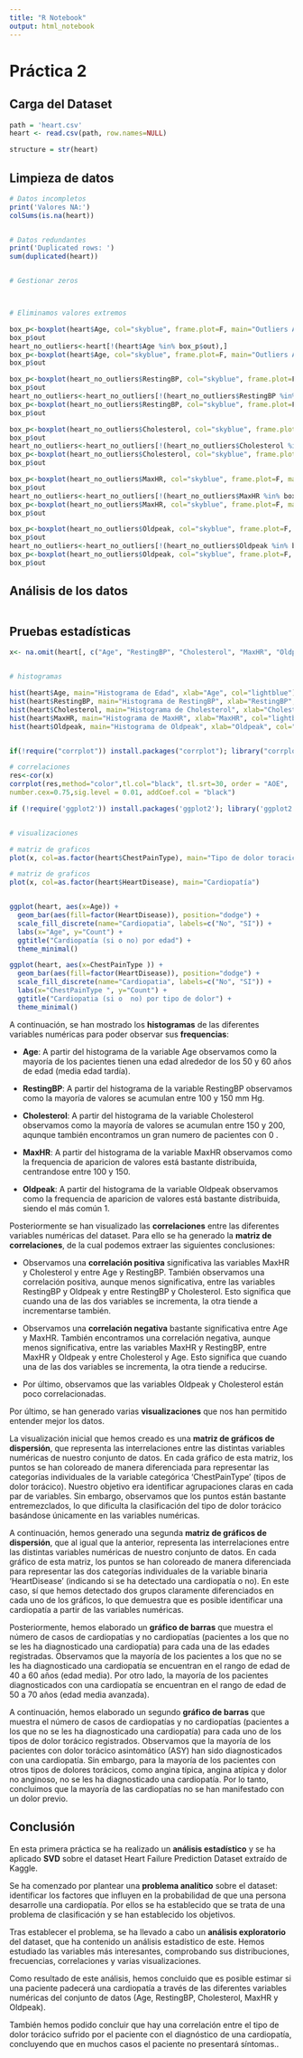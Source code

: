 ```yaml
---
title: "R Notebook"
output: html_notebook
---
```


# Práctica 2

## Carga del Dataset

```r
path = 'heart.csv'
heart <- read.csv(path, row.names=NULL)

structure = str(heart)
```

## Limpieza de datos

```r

# Datos incompletos
print('Valores NA:')
colSums(is.na(heart))


# Datos redundantes
print('Duplicated rows: ')
sum(duplicated(heart))


# Gestionar zeros



# Eliminamos valores extremos

box_p<-boxplot(heart$Age, col="skyblue", frame.plot=F, main="Outliers Age")
box_p$out
heart_no_outliers<-heart[!(heart$Age %in% box_p$out),]
box_p<-boxplot(heart$Age, col="skyblue", frame.plot=F, main="Outliers Age Removed")
box_p$out

box_p<-boxplot(heart_no_outliers$RestingBP, col="skyblue", frame.plot=F, main="Outliers RestingBP")
box_p$out
heart_no_outliers<-heart_no_outliers[!(heart_no_outliers$RestingBP %in% box_p$out),]
box_p<-boxplot(heart_no_outliers$RestingBP, col="skyblue", frame.plot=F, main="Outliers RestingBP Removed")
box_p$out

box_p<-boxplot(heart_no_outliers$Cholesterol, col="skyblue", frame.plot=F, main="Outliers Cholesterol")
box_p$out
heart_no_outliers<-heart_no_outliers[!(heart_no_outliers$Cholesterol %in% box_p$out),]
box_p<-boxplot(heart_no_outliers$Cholesterol, col="skyblue", frame.plot=F, main="Outliers Cholesterol Removed")
box_p$out

box_p<-boxplot(heart_no_outliers$MaxHR, col="skyblue", frame.plot=F, main="Outliers MaxHR")
box_p$out
heart_no_outliers<-heart_no_outliers[!(heart_no_outliers$MaxHR %in% box_p$out),]
box_p<-boxplot(heart_no_outliers$MaxHR, col="skyblue", frame.plot=F, main="Outliers MaxHR Removed")
box_p$out

box_p<-boxplot(heart_no_outliers$Oldpeak, col="skyblue", frame.plot=F, main="Outliers Oldpeak")
box_p$out
heart_no_outliers<-heart_no_outliers[!(heart_no_outliers$Oldpeak %in% box_p$out),]
box_p<-boxplot(heart_no_outliers$Oldpeak, col="skyblue", frame.plot=F, main="Outliers Oldpeak Removed")
box_p$out
```

## Análisis de los datos

```r
```

## Pruebas estadísticas

```r

x<- na.omit(heart[, c("Age", "RestingBP", "Cholesterol", "MaxHR", "Oldpeak")])


# histogramas

hist(heart$Age, main="Histograma de Edad", xlab="Age", col="lightblue")
hist(heart$RestingBP, main="Histograma de RestingBP", xlab="RestingBP", col="lightblue")
hist(heart$Cholesterol, main="Histograma de Cholesterol", xlab="Cholesterol", col="lightblue")
hist(heart$MaxHR, main="Histograma de MaxHR", xlab="MaxHR", col="lightblue")
hist(heart$Oldpeak, main="Histograma de Oldpeak", xlab="Oldpeak", col="lightblue")


if(!require("corrplot")) install.packages("corrplot"); library("corrplot")

# correlaciones
res<-cor(x)
corrplot(res,method="color",tl.col="black", tl.srt=30, order = "AOE",
number.cex=0.75,sig.level = 0.01, addCoef.col = "black")

if (!require('ggplot2')) install.packages('ggplot2'); library('ggplot2')


# visualizaciones

# matriz de graficos
plot(x, col=as.factor(heart$ChestPainType), main="Tipo de dolor toracico")

# matriz de graficos
plot(x, col=as.factor(heart$HeartDisease), main="Cardiopatía")


ggplot(heart, aes(x=Age)) +
  geom_bar(aes(fill=factor(HeartDisease)), position="dodge") +
  scale_fill_discrete(name="Cardiopatia", labels=c("No", "SI")) +
  labs(x="Age", y="Count") +
  ggtitle("Cardiopatía (si o no) por edad") +
  theme_minimal()

ggplot(heart, aes(x=ChestPainType )) +
  geom_bar(aes(fill=factor(HeartDisease)), position="dodge") +
  scale_fill_discrete(name="Cardiopatia", labels=c("No", "SI")) +
  labs(x="ChestPainType ", y="Count") +
  ggtitle("Cardiopatia (si o  no) por tipo de dolor") +
  theme_minimal()
```

A continuación, se han mostrado los **histogramas** de las diferentes variables numéricas para poder observar sus **frequencias**:

-   **Age**: A partir del histograma de la variable Age observamos como la mayoría de los pacientes tienen una edad alrededor de los 50 y 60 años de edad (media edad tardía).

-   **RestingBP**: A partir del histograma de la variable RestingBP observamos como la mayoría de valores se acumulan entre 100 y 150 mm Hg.

-   **Cholesterol**: A partir del histograma de la variable Cholesterol observamos como la mayoría de valores se acumulan entre 150 y 200, aqunque también encontramos un gran numero de pacientes con 0 .

-   **MaxHR**: A partir del histograma de la variable MaxHR observamos como la frequencia de aparicion de valores está bastante distribuida, centrandose entre 100 y 150.

-   **Oldpeak**: A partir del histograma de la variable Oldpeak observamos como la frequencia de aparicion de valores está bastante distribuida, siendo el más común 1.

Posteriormente se han visualizado las **correlaciones** entre las diferentes variables numéricas del dataset. Para ello se ha generado la **matriz de correlaciones**, de la cual podemos extraer las siguientes conclusiones:

-   Observamos una **correlación positiva** significativa las variables MaxHR y Cholesterol y entre Age y RestingBP. También observamos una correlación positiva, aunque menos significativa, entre las variables RestingBP y Oldpeak y entre RestingBP y Cholesterol. Esto significa que cuando una de las dos variables se incrementa, la otra tiende a incrementarse también.

-   Observamos una **correlación negativa** bastante significativa entre Age y MaxHR. También encontramos una correlación negativa, aunque menos significativa, entre las variables MaxHR y RestingBP, entre MaxHR y Oldpeak y entre Cholesterol y Age. Esto significa que cuando una de las dos variables se incrementa, la otra tiende a reducirse.

-   Por último, observamos que las variables Oldpeak y Cholesterol están poco correlacionadas.

Por último, se han generado varias **visualizaciones** que nos han permitido entender mejor los datos.

La visualización inicial que hemos creado es una **matriz de gráficos de dispersión**, que representa las interrelaciones entre las distintas variables numéricas de nuestro conjunto de datos. En cada gráfico de esta matriz, los puntos se han coloreado de manera diferenciada para representar las categorías individuales de la variable categórica 'ChestPainType' (tipos de dolor torácico). Nuestro objetivo era identificar agrupaciones claras en cada par de variables. Sin embargo, observamos que los puntos están bastante entremezclados, lo que dificulta la clasificación del tipo de dolor torácico basándose únicamente en las variables numéricas.

A continuación, hemos generado una segunda **matriz de gráficos de dispersión**, que al igual que la anterior, representa las interrelaciones entre las distintas variables numéricas de nuestro conjunto de datos. En cada gráfico de esta matriz, los puntos se han coloreado de manera diferenciada para representar las dos categorías individuales de la variable binaria 'HeartDisease' (indicando si se ha detectado una cardiopatía o no). En este caso, sí que hemos detectado dos grupos claramente diferenciados en cada uno de los gráficos, lo que demuestra que es posible identificar una cardiopatía a partir de las variables numéricas.

Posteriormente, hemos elaborado un **gráfico de barras** que muestra el número de casos de cardiopatías y no cardiopatías (pacientes a los que no se les ha diagnosticado una cardiopatía) para cada una de las edades registradas. Observamos que la mayoría de los pacientes a los que no se les ha diagnosticado una cardiopatía se encuentran en el rango de edad de 40 a 60 años (edad media). Por otro lado, la mayoría de los pacientes diagnosticados con una cardiopatía se encuentran en el rango de edad de 50 a 70 años (edad media avanzada).

A continuación, hemos elaborado un segundo **gráfico de barras** que muestra el número de casos de cardiopatías y no cardiopatías (pacientes a los que no se les ha diagnosticado una cardiopatía) para cada uno de los tipos de dolor torácico registrados. Observamos que la mayoría de los pacientes con dolor torácico asintomático (ASY) han sido diagnosticados con una cardiopatía. Sin embargo, para la mayoría de los pacientes con otros tipos de dolores torácicos, como angina típica, angina atípica y dolor no anginoso, no se les ha diagnosticado una cardiopatía. Por lo tanto, concluimos que la mayoría de las cardiopatías no se han manifestado con un dolor previo.

## Conclusión

En esta primera práctica se ha realizado un **análisis estadístico** y se ha aplicado **SVD** sobre el dataset Heart Failure Prediction Dataset extraído de Kaggle.

Se ha comenzado por plantear una **problema analítico** sobre el dataset: identificar los factores que influyen en la probabilidad de que una persona desarrolle una cardiopatía. Por ellos se ha establecido que se trata de una problema de clasificación y se han establecido los objetivos.

Tras establecer el problema, se ha llevado a cabo un **análisis exploratorio** del dataset, que ha contenido un análisis estadístico de este. Hemos estudiado las variables más interesantes, comprobando sus distribuciones, frecuencias, correlaciones y varias visualizaciones.

Como resultado de este análisis, hemos concluido que es posible estimar si una paciente padecerá una cardiopatía a través de las diferentes variables numéricas del conjunto de datos (Age, RestingBP, Cholesterol, MaxHR y Oldpeak).

También hemos podido concluir que hay una correlación entre el tipo de dolor torácico sufrido por el paciente con el diagnóstico de una cardiopatía, concluyendo que en muchos casos el paciente no presentará síntomas..
